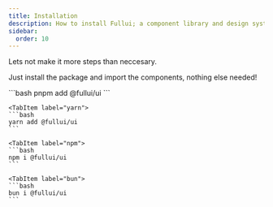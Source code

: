 ```yaml
---
title: Installation
description: How to install Fullui; a component library and design system built for Astro.
sidebar:
  order: 10
---
```



Lets not make it more steps than neccesary.

Just install the package and import the components, nothing else needed!

<Tabs>
  <TabItem label="pnpm">
    ```bash
    pnpm add @fullui/ui
    ```

  </TabItem>

    <TabItem label="yarn">
    ```bash
    yarn add @fullui/ui
    ```

  </TabItem>

    <TabItem label="npm">
    ```bash
    npm i @fullui/ui
    ```

  </TabItem>

    <TabItem label="bun">
    ```bash
    bun i @fullui/ui
    ```

  </TabItem>
</Tabs>
<br />
